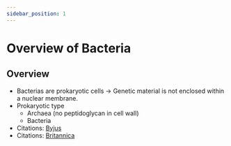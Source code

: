 ```yaml
---
sidebar_position: 1
---
```


# Overview of Bacteria
## Overview

- Bacterias are prokaryotic cells -> Genetic material is not enclosed within a nuclear membrane. 
- Prokaryotic type
	- Archaea (no peptidoglycan in cell wall)
	- Bacteria
- Citations: [Byjus](https://byjus.com/biology/bacteria/)
- Citations: [Britannica](https://www.britannica.com/science/bacteria/Physical-requirements)
